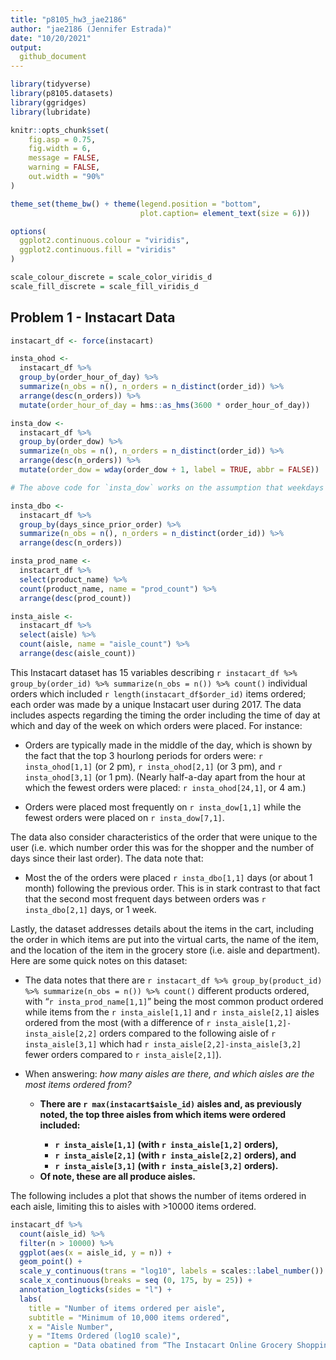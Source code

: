 ```yaml
---
title: "p8105_hw3_jae2186"
author: "jae2186 (Jennifer Estrada)"
date: "10/20/2021"
output:
  github_document
---
```


```r
library(tidyverse)
library(p8105.datasets)
library(ggridges)
library(lubridate)

knitr::opts_chunk$set(
	fig.asp = 0.75,
	fig.width = 6,
	message = FALSE,
	warning = FALSE,
	out.width = "90%"
)

theme_set(theme_bw() + theme(legend.position = "bottom", 
                             plot.caption= element_text(size = 6)))

options(
  ggplot2.continuous.colour = "viridis",
  ggplot2.continuous.fill = "viridis"
)

scale_colour_discrete = scale_color_viridis_d
scale_fill_discrete = scale_fill_viridis_d

```


## Problem 1 - Instacart Data

```r

instacart_df <- force(instacart)

insta_ohod <-
  instacart_df %>% 
  group_by(order_hour_of_day) %>% 
  summarize(n_obs = n(), n_orders = n_distinct(order_id)) %>% 
  arrange(desc(n_orders)) %>% 
  mutate(order_hour_of_day = hms::as_hms(3600 * order_hour_of_day))

insta_dow <-
  instacart_df %>% 
  group_by(order_dow) %>% 
  summarize(n_obs = n(), n_orders = n_distinct(order_id)) %>% 
  arrange(desc(n_orders)) %>% 
  mutate(order_dow = wday(order_dow + 1, label = TRUE, abbr = FALSE))

# The above code for `insta_dow` works on the assumption that weekdays were coded to start on Sunday, which was coded as '0'.

insta_dbo <-
  instacart_df %>% 
  group_by(days_since_prior_order) %>% 
  summarize(n_obs = n(), n_orders = n_distinct(order_id)) %>% 
  arrange(desc(n_orders))

insta_prod_name <- 
  instacart_df %>% 
  select(product_name) %>% 
  count(product_name, name = "prod_count") %>% 
  arrange(desc(prod_count))

insta_aisle <-
  instacart_df %>% 
  select(aisle) %>% 
  count(aisle, name = "aisle_count") %>% 
  arrange(desc(aisle_count))

```

This Instacart dataset has 15 variables describing `r instacart_df %>% group_by(order_id) %>% summarize(n_obs = n()) %>% count()` individual orders which included `r length(instacart_df$order_id)` items ordered; each order was made by a unique Instacart user during 2017. The data includes aspects regarding the timing the order including the time of day at which and day of the week on which orders were placed. For instance: 

* Orders are typically made in the middle of the day, which is shown by the fact that the top 3 hourlong periods for orders were: `r insta_ohod[1,1]` (or 2 pm), `r insta_ohod[2,1]` (or 3 pm), and `r insta_ohod[3,1]` (or 1 pm). (Nearly half-a-day apart from the hour at which the fewest orders were placed: `r insta_ohod[24,1]`, or 4 am.)

* Orders were placed most frequently on `r insta_dow[1,1]` while the fewest orders were placed on `r insta_dow[7,1]`.

The data also consider characteristics of the order that were unique to the user (i.e. which number order this was for the shopper and the number of days since their last order). The data note that:

* Most the of the orders were placed `r insta_dbo[1,1]` days (or about 1 month) following the previous order. This is in stark contrast to that fact that the second most frequent days between orders was `r insta_dbo[2,1]` days, or 1 week.

Lastly, the dataset addresses details about the items in the cart, including the order in which items are put into the virtual carts, the name of the item, and the location of the item in the grocery store (i.e. aisle and department). Here are some quick notes on this dataset:

* The data notes that there are `r instacart_df %>% group_by(product_id) %>% summarize(n_obs = n()) %>% count()` different products ordered, with "`r insta_prod_name[1,1]`" being the most common product ordered while items from the `r insta_aisle[1,1]` and `r insta_aisle[2,1]` aisles ordered from the most (with a difference of `r insta_aisle[1,2]-insta_aisle[2,2]` orders compared to the following aisle of `r insta_aisle[3,1]` which had `r insta_aisle[2,2]-insta_aisle[3,2]` fewer orders compared to `r insta_aisle[2,1]`).

* When answering: <i>how many aisles are there, and which aisles are the most items ordered from? </i>
  * <b>There are `r max(instacart$aisle_id)` aisles and, as previously noted, the top three aisles from which items were ordered included: 
    * `r insta_aisle[1,1]` (with `r insta_aisle[1,2]` orders), 
    * `r insta_aisle[2,1]` (with `r insta_aisle[2,2]` orders), and 
    * `r insta_aisle[3,1]` (with `r insta_aisle[3,2]` orders). 
  * Of note, these are all produce aisles. </b>
  
The following includes a plot that shows the number of items ordered in each aisle, limiting this to aisles with >10000 items ordered.

```r

instacart_df %>% 
  count(aisle_id) %>% 
  filter(n > 10000) %>% 
  ggplot(aes(x = aisle_id, y = n)) + 
  geom_point() + 
  scale_y_continuous(trans = "log10", labels = scales::label_number()) +
  scale_x_continuous(breaks = seq (0, 175, by = 25)) +
  annotation_logticks(sides = "l") +
  labs(
    title = "Number of items ordered per aisle", 
    subtitle = "Minimum of 10,000 items ordered", 
    x = "Aisle Number",
    y = "Items Ordered (log10 scale)",
    caption = "Data obatined from “The Instacart Online Grocery Shopping Dataset 2017”, https://www.instacart.com/datasets/grocery-shopping-2017 on 10/20/2021.")

```




